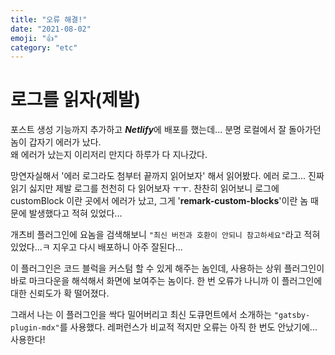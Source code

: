 ```yaml
---
title: "오류 해결!"
date: "2021-08-02"
emoji: "👍"
category: "etc"
---
```


# 로그를 읽자(제발)
포스트 생성 기능까지 추가하고 ***Netlify***에 배포를 했는데... 분명 로컬에서 잘 돌아가던 놈이 갑자기 에러가 났다.  
왜 에러가 났는지 이리저리 만지다 하루가 다 지나갔다.

망연자실해서 '에러 로그라도 첨부터 끝까지 읽어보자' 해서 읽어봤다. 에러 로그... 진짜 읽기 싫지만 제발 로그를 천천히 다 읽어보자 ㅜㅜ. 
찬찬히 읽어보니 로그에 customBlock 이란 곳에서 에러가 났고, 그게 '**remark-custom-blocks**'이란 놈 때문에 발생했다고 적혀 있었다...

개츠비 플러그인에 요놈을 검색해보니 `"최신 버전과 호환이 안되니 참고하세요"`라고 적혀있었다...ㅋ 지우고 다시 배포하니 아주 잘된다...  

이 플러그인은 코드 블럭을 커스텀 할 수 있게 해주는 놈인데, 사용하는 상위 플러그인이 바로 마크다운을 해석해서 화면에 보여주는 놈이다. 한 번 오류가 나니까 이 플러그인에 대한 신뢰도가 확 떨어졌다.  

그래서 나는 이 플러그인을 싹다 밀어버리고 최신 도큐먼트에서 소개하는 `"gatsby-plugin-mdx"`를 사용했다. 레퍼런스가 비교적 적지만 오류는 아직 한 번도 안났기에... 사용한다!
